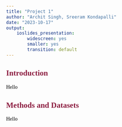 ```yaml
---
title: "Project 1"
author: "Archit Singh, Sreeram Kondapalli"
date: "2023-10-17"
output:
    ioslides_presentation:
        widescreen: yes
        smaller: yes
        transition: default
---
```

<style type="text/css">
body p, div, h1, h2, h3, h4, h5 {
    color: black;
    font-family: Modern Computer Roman;
}
slides > slide.title-slide hgroup h1 {
    color: #8C1D40; <!--the maroon color-->
    }
h2 {
    color: #8C1D40; <!-- the maroon color-->
}
slides > slide {
    background: linear-gradient(#ffffff, #ffffff 85%, #ffffff);
    background-color: white;
}
</style>

## Introduction

Hello

## Methods and Datasets

Hello